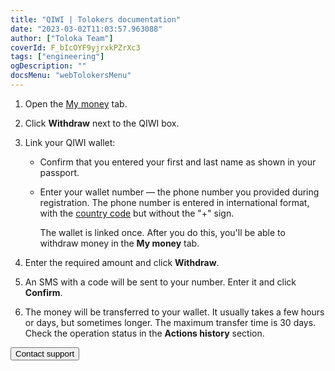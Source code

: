 ```yaml
---
title: "QIWI | Tolokers documentation"
date: "2023-03-02T11:03:57.963088"
author: ["Toloka Team"]
coverId: F_bIcOYF9yjrxkPZrXc3
tags: ["engineering"]
ogDescription: ""
docsMenu: "webTolokersMenu"
---
```



<QIWIContent1/>

<PopupInfoQiwiConditions/>

<QIWIContent2/>

1. Open the [My money](https://toloka.yandex.com/profile/money) tab.

1. Click **Withdraw** next to the QIWI box.

1. Link your QIWI wallet:

    - Confirm that you entered your first and last name as shown in your passport.

    - Enter your wallet number — the phone number you provided during registration. The phone number is entered in international format, with the [country code](https://contactpay.notion.site/Phone-numbers-codes-supported-by-QIWI-wallet-c13bca9f5ce44f20a00289e0275ce63d) but without the "+" sign.

        The wallet is linked once. After you do this, you'll be able to withdraw money in the **My money** tab.

1. Enter the required amount and click **Withdraw**.

1. An SMS with a code will be sent to your number. Enter it and click **Confirm**.

1. The money will be transferred to your wallet. It usually takes a few hours or days, but sometimes longer. The maximum transfer time is 30 days. Check the operation status in the **Actions history** section.

<QIWIContent3/>

<Button themeColor="light" view="default" size="l" type="link" url="../../troubleshooting/troubleshooting#money_withdrawal">Contact support</Button>
